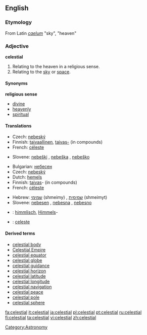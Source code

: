 ==English==

===Etymology===
From Latin ''[[caelum]]'' "sky", "heaven"

===Adjective===
'''celestial''' {{notcomparable}}

# Relating to the heaven in a religious sense.
# Relating to the [[sky]] or [[space]].

====Synonyms====
'''religious sense'''
*[[divine]]
*[[heavenly]]
*[[spiritual]]

====Translations====
{{trans-top|relating to heaven (religious)}}
*Czech: [[nebeský]] {{m}}
*Finnish: [[taivaallinen]], [[taivas-]] (in compounds)
*French: [[céleste]]
{{trans-mid}}
*Slovene: [[nebeški]] {{m}}, [[nebeška]] {{f}}, [[nebeško]] {{n}}
{{trans-bottom}}

{{trans-top|relating to sky}}
*Bulgarian: [[небесен]]
*Czech: [[nebeský]] {{m}}
*Dutch: [[hemels]]
*Finnish: [[taivas]]- (in compounds)
*French: [[céleste]]
{{trans-mid}}
*Hebrew: [[שמימי]] (shmeimy) {{m}}, [[שמימית]] (shmeimyt) {{f}}
*Slovene: [[nebesen]] {{m}}, [[nebesna]] {{f}}, [[nebesno]] {{n}}
{{trans-bottom}}

{{checktrans}}
{{trans-top|translations to be checked}}
*{{ttbc|German}}: [[himmlisch]], [[Himmel]]s-
*{{ttbc|Italian}}: [[celeste]]
{{trans-bottom}}

====Derived terms====
*[[celestial body]]
*[[Celestial Empire]]
*[[celestial equator]]
*[[celestial globe]]
*[[celestial guidance]]
*[[celestial horizon]]
*[[celestial latitude]]
*[[celestial longitude]]
*[[celestial navigation]]
*[[celestial peace]]
*[[celestial pole]]
*[[celestial sphere]]

[[Category:Astronomy]]

[[fa:celestial]]
[[it:celestial]]
[[ja:celestial]]
[[pl:celestial]]
[[pt:celestial]]
[[ru:celestial]]
[[fi:celestial]]
[[ta:celestial]]
[[vi:celestial]]
[[zh:celestial]]